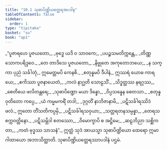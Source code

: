 ```yaml
---
title: "10.1 သုဓာပိဏ္ဍိယတ္ထေရအပဒါန"
tableOfContents: false
sidebar:
  order: 1
type: "tipitaka"
basket: "su"
book: "ap1"
---
```



<DynamicBreadcrumb />

<Division number="1" book="ap1" e="ch" v="20" p="147">

<Paragraph number="1765" type="verses" book="ap1">
_“ပူဇာရဟေ ပူဇယတော,_  
_ဗုဒ္ဓေ ယဒိ ဝ သာဝကေ;_  
_ပပဉ္စသမတိက္ကန္တေ,_  
_တိဏ္ဏသောကပရိဒ္ဒဝေ._  

</Paragraph>

</Division>
<Division number="2" book="ap1" e="ch" v="20" p="147">

<Paragraph number="1766" type="verses" book="ap1">
_တေ တာဒိသေ ပူဇယတော,_  
_နိဗ္ဗုတေ အကုတောဘယေ;_  
_န သက္ကာ ပုညံ သင်္ခါတုံ,_  
ဣမေတ္တမပိ ကေနစိ._  

</Paragraph>

</Division>
<Division number="3" book="ap1" e="ch" v="20" p="147">

<Paragraph number="1767" type="verses" book="ap1">
_စတုန္နမပိ ဒီပါနံ,_  
ဣဿရံ ယောဓ ကာရယေ;_  
_ဧကိဿာ ပူဇနာယေတံ,_  
_ကလံ နာဂ္ဃတိ သောဠသိံ._  

</Paragraph>

</Division>
<Division number="4" book="ap1" e="ch" v="20" p="147">

<Paragraph number="1768" type="verses" book="ap1">
_သိဒ္ဓတ္ထဿ နရဂ္ဂဿ,_  
_စေတိယေ ဖလိတန္တရေ;_  
_သုဓာပိဏ္ဍော မယာ ဒိန္နော,_  
_ဝိပ္ပသန္နေန စေတသာ._  

</Paragraph>

</Division>
<Division number="5" book="ap1" e="ch" v="20" p="147">

<Paragraph number="1769" type="verses" book="ap1">
_စတုန္နဝုတိတော ကပ္ပေ,_  
_ယံ ကမ္မမကရိံ တဒါ;_  
_ဒုဂ္ဂတိံ နာဘိဇာနာမိ,_  
_ပဋိသင်္ခါရဿိဒံ ဖလံ._  

</Paragraph>

</Division>
<Division number="6" book="ap1" e="ch" v="20" p="147">

<Paragraph number="1770" type="verses" book="ap1">
ဣတော တိံသတိကပ္ပမှိ,_  
_ပဋိသင်္ခါရသဝှယာ;_  
_သတ္တရတနသမ္ပန္နာ,_  
_တေရသ စက္ကဝတ္တိနော._  

</Paragraph>

</Division>
<Division number="7" book="ap1" e="ch" v="20" p="147">

<Paragraph number="1771" type="verses" book="ap1">
_ပဋိသမ္ဘိဒါ စတဿော,_  
_ဝိမောက္ခာပိ စ အဋ္ဌိမေ;_  
_ဆဠဘိညာ သစ္ဆိကတာ,_  
_ကတံ ဗုဒ္ဓဿ သာသနံ”._  

</Paragraph>

<Paragraph number="1772" book="ap1">
ဣတ္ထံ သုဒံ အာယသ္မာ သုဓာပိဏ္ဍိယော ထေရော ဣမာ ဂါထာယော အဘာသိတ္ထာတိ.

</Paragraph>
</Division>

<Paragraph number="1773" type="center" book="ap1">
သုဓာပိဏ္ဍိယတ္ထေရဿာပဒါနံ ပဌမံ.
</Paragraph>